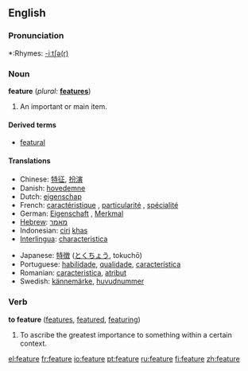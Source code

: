 ==English==

===Pronunciation===
*:Rhymes: [[Rhymes:English:-iːtʃə(r)|-iːtʃə(r)]]

===Noun===
'''feature''' (''plural:'' '''[[features]]''')
# An important or main item.

====Derived terms====
* [[featural]]

====Translations====
{{top}}
*Chinese: [[特征]], [[扮演]]
*Danish: [[hovedemne]] {{n}}
*Dutch: [[eigenschap]] {{f}}
*French: [[caractéristique]] {{n}}, [[particularité]] {{n}}, [[spécialité]] {{n}}
*German: [[Eigenschaft]] {{n}}, [[Merkmal]] {{n}}
*[[Hebrew]]: [[מאמר]]
*Indonesian: [[ciri]] [[khas]]
*[[Interlingua]]: [[characteristica]]
{{mid}}
*Japanese: [[特徴]] ([[とくちょう]], tokuchō)
*Portuguese: [[habilidade]], [[qualidade]], [[característica]]
*Romanian: [[caracteristica]], [[atribut]]
*Swedish: [[kännemärke]], [[huvudnummer]]
{{bottom}}

===Verb===
'''to feature'''  ([[features]], [[featured]], [[featuring]])
# To ascribe the greatest importance to something within a certain context.

[[el:feature]]
[[fr:feature]]
[[io:feature]]
[[pt:feature]]
[[ru:feature]]
[[fi:feature]]
[[zh:feature]]